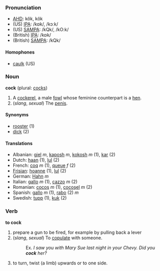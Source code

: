 ===Pronunciation===
*[[w:AHD|AHD]]: kŏk, kôk
*(US) [[w:IPA|IPA]]: /kɒk/, /kɔːk/
*(US) [[w:SAMPA|SAMPA]]: /kQk/, /kO:k/
*(British) [[w:IPA|IPA]]: /kɒk/
*(British) [[w:SAMPA|SAMPA]]: /kQk/

====Homophones====
*[[caulk]] (US)

===Noun===
'''cock''' (plural: [[cocks]])

# A [[cockerel]], a male [[fowl]] whose feminine counterpart is a [[hen]].
# (''slang'', ''sexual'') The [[penis]].

====Synonyms====
*[[rooster]] (1)
*[[dick]] (2)

====Translations====
*Albanian: [[gjel]] ''m'', [[kaposh]] ''m'', [[kokosh]] ''m'' (1), [[kar]] (2)
*Dutch: [[haan]] (1), [[lul]] (2)
*French: [[coq]] ''m'' (1), [[queue]] ''f'' (2)
*[[Frisian]]: [[hoanne]] (1), [[lul]] (2)
*German: [[Hahn]] ''m''
*Italian: [[gallo]] ''m'' (1), [[cazzo]] ''m'' (2)
*Romanian: [[cocoş]] ''m'' (1), [[cocoşel]] ''m'' (2)
*Spanish: [[gallo]] ''m'' (1), [[rabo]] (2) ''m''
*Swedish: [[tupp]] (1), [[kuk]] (2)

===Verb===
'''to cock'''

# prepare a gun to be fired, for example by pulling back a lever
# (''slang'', ''sexual'') To [[copulate]] with someone.
#:Ex. ''I saw you with Mary Sue last night in your Chevy.  Did you '''cock''' her?''
# to turn, twist (a limb) upwards or to one side.